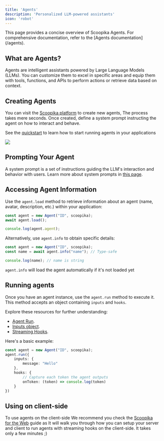 ```yaml
---
title: 'Agents'
description: 'Personalized LLM-powered assistants'
icon: 'robot'
---
```


<Info>
	This page provides a concise overview of Scoopika Agents. For comprehensive documentation, refer to the [Agents documentation](/agents).
</Info>

## What are Agents?

Agents are intelligent assistants powered by Large Language Models (LLMs). You can customize them to excel in specific areas and equip them with tools, functions, and APIs to perform actions or retrieve data based on context.

## Creating Agents

You can visit the [Scoopika platform](https://scoopika.com/app) to create new agents, The process takes mere seconds. Once created, define a system prompt instructing the agent on how to interact and behave.

<Tip>See the [quickstart](/quickstart) to learn how to start running agents in your applications</Tip>

<Frame>
	<img src="/images/new-agent.gif" />
</Frame>

## Prompting Your Agent

A system prompt is a set of instructions guiding the LLM's interaction and behavior with users. Learn more about system prompts in [this page](https://promptengineering.org/system-prompts-in-large-language-models/).

## Accessing Agent Information

Use the `agent.load` method to retrieve information about an agent (name, avatar, description, etc.) within your application:

```typescript
const agent = new Agent("ID", scoopika);
await agent.load();

console.log(agent.agent);
```

Alternatively, use `agent.info` to obtain specific details:

```typescript
const agent = new Agent("ID", scoopika);
const name = await agent.info("name"); // Type-safe

console.log(name); // name is string
```
<Info>`agent.info` will load the agent automatically if it's not loaded yet</Info>

## Running agents

Once you have an agent instance, use the `agent.run` method to execute it. This method accepts an object containing `inputs` and `hooks`.

Explore these resources for further understanding:

- [Agent Run](/packages/ts/scoopika/agents/methods/run).
- [Inputs object](/api-reference/inputs).
- [Streaming Hooks](/api-reference/hooks).

Here's a basic example:

```typescript
const agent = new Agent("ID", scoopika);
agent.run({
	inputs: {
		message: "Hello"
	},
	hooks: {
		// Capture each token the agent outputs
		onToken: (token) => console.log(token)
	}
})
```

## Using on client-side

To use agents on the client-side We recommend you check the [Scoopika for the Web](/guides/scoopika-for-the-web) guide as It will walk you through how you can setup your server and client to run agents with streaming hooks on the client-side. It takes only a few minutes ;)
